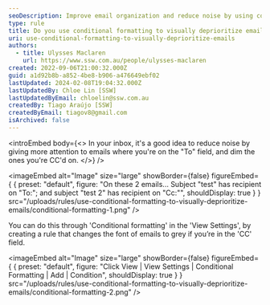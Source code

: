 ```yaml
---
seoDescription: Improve email organization and reduce noise by using conditional formatting to visually deprioritize emails where you're only CC'd.
type: rule
title: Do you use conditional formatting to visually deprioritize emails you're CC'd on?
uri: use-conditional-formatting-to-visually-deprioritize-emails
authors:
  - title: Ulysses Maclaren
    url: https://www.ssw.com.au/people/ulysses-maclaren
created: 2022-09-06T21:00:32.000Z
guid: a1d92b8b-a852-4be8-b906-a476649ebf02
lastUpdated: 2024-02-08T19:04:32.000Z
lastUpdatedBy: Chloe Lin [SSW]
lastUpdatedByEmail: chloelin@ssw.com.au
createdBy: Tiago Araújo [SSW]
createdByEmail: tiagov8@gmail.com
isArchived: false
---
```


<introEmbed
  body={<>
In your inbox, it's a good idea to reduce noise by giving more attention to emails where you're on the "To" field, and dim the ones you're CC'd on.
  </>}
/>

<imageEmbed
  alt="Image"
  size="large"
  showBorder={false}
  figureEmbed={ {
    preset: "default",
    figure: "On these 2 emails... Subject \"test\" has recipient on \"To:\"; and subject \"test 2\" has recipient on \"Cc:\"",
    shouldDisplay: true
  } }
  src="/uploads/rules/use-conditional-formatting-to-visually-deprioritize-emails/conditional-formatting-1.png"
/>

You can do this through 'Conditional formatting' in the 'View Settings', by creating a rule that changes the font of emails to grey if you’re in the 'CC' field.


<imageEmbed
  alt="Image"
  size="large"
  showBorder={false}
  figureEmbed={ {
    preset: "default",
    figure: "Click View | View Settings | Conditional Formatting | Add | Condition",
    shouldDisplay: true
  } }
  src="/uploads/rules/use-conditional-formatting-to-visually-deprioritize-emails/conditional-formatting-2.png"
/>

